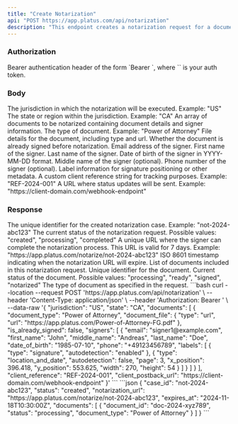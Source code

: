 ```yaml
---
title: "Create Notarization"
api: "POST https://app.platus.com/api/notarization"
description: "This endpoint creates a notarization request for a document"
---
```


### Authorization

<ParamField header="Authorization" type="string" required>
  Bearer authentication header of the form `Bearer <token>`, where `<token>` is your auth token.
</ParamField>

### Body

<ParamField body="jurisdiction" type="string" required>
  The jurisdiction in which the notarization will be executed. Example: "US"
</ParamField>

<ParamField body="state" type="string">
  The state or region within the jurisdiction. Example: "CA"
</ParamField>

<ParamField body="documents" type="array" required>
  An array of documents to be notarized containing document details and signer information.
</ParamField>

<ParamField body="document_type" type="string">
  The type of document. Example: "Power of Attorney"
</ParamField>

<ParamField body="document_file" type="object">
  File details for the document, including type and url.
</ParamField>

<ParamField body="is_already_signed" type="boolean">
  Whether the document is already signed before notarization.
</ParamField>

<ParamField body="signers.email" type="string" required>
  Email address of the signer.
</ParamField>

<ParamField body="signers.first_name" type="string" required>
  First name of the signer.
</ParamField>

<ParamField body="signers.last_name" type="string" required>
  Last name of the signer.
</ParamField>

<ParamField body="signers.date_of_birth" type="string">
  Date of birth of the signer in YYYY-MM-DD format.
</ParamField>

<ParamField body="signers.middle_name" type="string">
  Middle name of the signer (optional).
</ParamField>

<ParamField body="signers.phone" type="string">
  Phone number of the signer (optional).
</ParamField>

<ParamField body="signers.labels" type="array">
  Label information for signature positioning or other metadata.
</ParamField>

<ParamField body="client_reference" type="string">
  A custom client reference string for tracking purposes. Example: "REF-2024-001"
</ParamField>

<ParamField body="client_postback_url" type="string">
  A URL where status updates will be sent. Example: "https://client-domain.com/webhook-endpoint"
</ParamField>

### Response

<ResponseField name="case_id" type="string">
  The unique identifier for the created notarization case. Example: "not-2024-abc123"
</ResponseField>

<ResponseField name="status" type="string">
  The current status of the notarization request. Possible values: "created", "processing", "completed"
</ResponseField>

<ResponseField name="notarization_url" type="string">
  A unique URL where the signer can complete the notarization process. This URL is valid for 7 days. Example: "https://app.platus.com/notarize/not-2024-abc123"
</ResponseField>

<ResponseField name="expires_at" type="string">
  ISO 8601 timestamp indicating when the notarization URL will expire.
</ResponseField>

<ResponseField name="documents" type="array">
  List of documents included in this notarization request.
</ResponseField>

<ResponseField name="documents.document_id" type="string">
  Unique identifier for the document.
</ResponseField>

<ResponseField name="documents.status" type="string">
  Current status of the document. Possible values: "processing", "ready", "signed", "notarized"
</ResponseField>

<ResponseField name="documents.document_type" type="string">
  The type of document as specified in the request.
</ResponseField>

<RequestExample>
```bash
curl --location --request POST 'https://app.platus.com/api/notarization' \
--header 'Content-Type: application/json' \
--header 'Authorization: Bearer <token>' \
--data-raw '{
    "jurisdiction": "US",
    "state": "CA",
    "documents": [
        {
            "document_type": "Power of Attorney",
            "document_file": {
                "type": "url",
                "url": "https://app.platus.com/Power-of-Attorney-FG.pdf"
            },
            "is_already_signed": false,
            "signers": [
                {
                    "email": "signer1@example.com",
                    "first_name": "John",
                    "middle_name": "Andreas",
                    "last_name": "Doe",
                    "date_of_birth": "1985-07-10",
                    "phone": "+49123456789",
                    "labels": [
                        {
                            "type": "signature",
                            "autodetection": "enabled"
                        },
                        {
                            "type": "location_and_date",
                            "autodetection": false,
                            "page": 3,
                            "x_position": 396.418,
                            "y_position": 553.625,
                            "width": 270,
                            "height": 54
                        }
                    ]
                }
            ]
        }
    ],
    "client_reference": "REF-2024-001",
    "client_postback_url": "https://client-domain.com/webhook-endpoint"
}'
```
</RequestExample>

<ResponseExample>
```json
{
    "case_id": "not-2024-abc123",
    "status": "created",
    "notarization_url": "https://app.platus.com/notarize/not-2024-abc123",
    "expires_at": "2024-11-18T10:30:00Z",
    "documents": [
        {
            "document_id": "doc-2024-xyz789",
            "status": "processing",
            "document_type": "Power of Attorney"
        }
    ]
}
```
</ResponseExample>